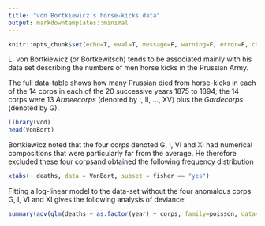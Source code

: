 ```yaml
---
title: "von Bortkiewicz's horse-kicks data"
output: markdowntemplates::minimal
---
```


```r
knitr::opts_chunk$set(echo=T, eval=T, message=F, warning=F, error=F, comment=NA)
```

L. von Bortkiewicz (or Bortkewitsch) tends to be associated mainly with his data set describing the numbers of men horse kicks in the Prussian Army. 

The full data-table shows how many Prussian died from horse-kicks in each of the 14 corps in each of the 20 successive years 1875 to 1894; the 14 corps were 13 *Armeecorps* (denoted by I, II, ..., XV) plus the *Gardecorps* (denoted by G).


```r
library(vcd)
head(VonBort)
```


Bortkiewicz noted that the four corps denoted G, I, VI and XI had numerical compositions that were particularly far from the average. He therefore excluded these four corpsand obtained the following frequency distribution

```r
xtabs(~ deaths, data = VonBort, subset = fisher == "yes")
```

Fitting a log-linear model to the data-set without the four anomalous corps G, I, VI and XI gives the following analysis of deviance:

```r
summary(aov(glm(deaths ~ as.factor(year) + corps, family=poisson, data=VonBort, subset = fisher == "yes")))
```


